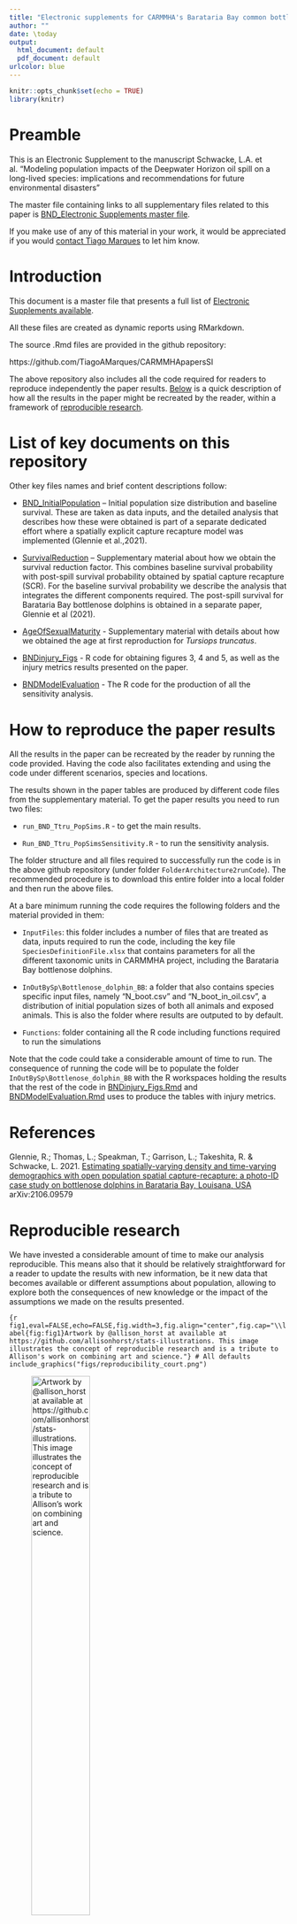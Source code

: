 ```yaml
---
title: "Electronic supplements for CARMMHA's Barataria Bay common bottlenose dolphin injury paper"
author: ""
date: \today
output:
  html_document: default
  pdf_document: default
urlcolor: blue
---
```


```r
knitr::opts_chunk$set(echo = TRUE)
library(knitr)
```

# Preamble

This is an Electronic Supplement to the manuscript Schwacke, L.A. et al.  "Modeling population impacts of the Deepwater Horizon oil spill on a long-lived species: implications and recommendations for future environmental disasters"

The master file containing links to all supplementary files related to this paper is [BND_Electronic Supplements master file](BND_ElectronicSupplements.html).

If you make use of any of this material in your work, it would be appreciated if you would [contact Tiago
Marques](mailto:tiago.marques@st-andrews.ac.uk) to let him know.


# Introduction

This document is a master file that presents a full list of [Electronic Supplements available](#list-of-key-documents-on-this-repository). 

All these files are created as dynamic reports using RMarkdown. 

The source .Rmd files are provided in the github repository:

https://github.com/TiagoAMarques/CARMMHApapersSI

The above repository also includes all the code required for readers to reproduce independently the paper results. [Below](#how-to-reproduce-the-paper-results) is a quick description of how all the results in the paper might be recreated by the reader, within a framework of [reproducible research](#reproducible-research).

# List of key documents on this repository

Other key files names and brief content descriptions follow:

* [BND_InitialPopulation](BND_InitialPopulation.html) – Initial population size distribution and baseline survival. These are taken as data inputs, and the detailed analysis that describes how these were obtained is part of a separate dedicated effort where a spatially explicit capture recapture model was implemented (Glennie et al.,2021).

* [SurvivalReduction](SurvivalReduction.html) – Supplementary material about how we obtain the survival reduction factor. This combines baseline survival probability with post-spill  survival probability obtained by spatial capture recapture (SCR). For the baseline survival probability we describe the analysis that integrates the different components required. The  post-spill survival for Barataria Bay bottlenose dolphins is obtained in a separate paper, Glennie et al (2021).

* [AgeOfSexualMaturity](AgeOfSexualMaturity.html) - Supplementary material with details about how we obtained the age at first reproduction for *Tursiops truncatus*.

* [BNDinjury_Figs](BNDinjury_Figs.html) - R code for obtaining figures 3, 4 and 5, as well as the injury metrics results presented on the paper.

* [BNDModelEvaluation](BNDModelEvaluation.html) - The R code for the production of all the sensitivity analysis.

# How to reproduce the paper results

All the results in the paper can be recreated by the reader by running the code provided. Having the code also facilitates extending and using the code under different scenarios, species and locations.

The results shown in the paper tables are produced by different code files from the supplementary material. To get the paper results you need to run two files:

* `run_BND_Ttru_PopSims.R` - to get the main results.


* `Run_BND_Ttru_PopSimsSensitivity.R` - to run the sensitivity analysis.

The folder structure and all files required to successfully run the code is in the above github repository (under folder `FolderArchitecture2runCode`). The recommended procedure is to download this entire folder into a local folder and then run the above files.

At a bare minimum running the code requires the following folders and the material provided in them:

* `InputFiles`: this folder includes a number of files that are treated as data, inputs required to run the code, including the key file `SpeciesDefinitionFile.xlsx` that contains parameters for all the different taxonomic units in CARMMHA project, including the Barataria Bay bottlenose dolphins.

* `InOutBySp\Bottlenose_dolphin_BB`:  a folder that also contains species specific input files, namely "N_boot.csv" and "N_boot_in_oil.csv", a distribution of initial population sizes of both all animals and exposed animals. This is also the folder where results are outputed to by default.

* `Functions`: folder containing all the R code including functions required to run the simulations

Note that the code could take a considerable amount of time to run. The consequence of running the code will be to populate the folder `InOutBySp\Bottlenose_dolphin_BB` with the R workspaces holding the results that the rest of the code in [BNDinjury_Figs.Rmd](BNDinjury_Figs.pdf) and [BNDModelEvaluation.Rmd](BNDModelEvaluation.pdf) uses to produce the tables with injury metrics.

# References

Glennie, R.; Thomas, L.; Speakman, T.; Garrison, L.; Takeshita, R. & Schwacke, L. 2021. [Estimating spatially-varying density and time-varying demographics with open population spatial capture-recapture: a photo-ID case study on bottlenose dolphins in Barataria Bay, Louisana, USA](https://arxiv.org/abs/2106.09579) arXiv:2106.09579

# Reproducible research

We have invested a considerable amount of time to make our analysis reproducible. This means also that it should be relatively straightforward for a reader to update the results with new information, be it new data that becomes available or different assumptions about population, allowing to explore both the consequences of new knowledge or the impact of the assumptions we made on the results presented.

```{r fig1,eval=FALSE,echo=FALSE,fig.width=3,fig.align="center",fig.cap="\\label{fig:fig1}Artwork by @allison_horst at available at https://github.com/allisonhorst/stats-illustrations. This image illustrates the concept of reproducible research and is a tribute to Allison's work on combining art and science."}
# All defaults
include_graphics("figs/reproducibility_court.png")
```

![Artwork by @allison_horst at available at https://github.com/allisonhorst/stats-illustrations. This image illustrates the concept of reproducible research and is a tribute to Allison's work on combining art and science.](figs/reproducibility_court.png){width=50%}

